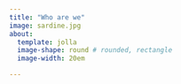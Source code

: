```yaml
---
title: "Who are we"
image: sardine.jpg
about: 
  template: jolla
  image-shape: round # rounded, rectangle
  image-width: 20em

---
```




